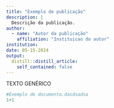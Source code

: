 ```yaml
---
title: "Exemplo de publicação"
description: |
  Descrição da publicação.
author: 
  - name: "Autor da publicação"
    affiliation: "Instituicao do autor"
institution:
date: 05-15-2024
output:
  distill::distill_article:
    self_contained: false
---
```


TEXTO GENÉRICO

```r
#Exemplo de documento.dasdsadsa
1+1
```


